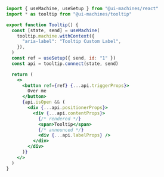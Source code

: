```jsx {7,20-25}
import { useMachine, useSetup } from "@ui-machines/react"
import * as tooltip from "@ui-machines/tooltip"

export function Tooltip() {
  const [state, send] = useMachine(
    tooltip.machine.withContext({
      "aria-label": "Tooltip Custom Label",
    }),
  )
  const ref = useSetup({ send, id: "1" })
  const api = tooltip.connect(state, send)

  return (
    <>
      <button ref={ref} {...api.triggerProps}>
        Over me
      </button>
      {api.isOpen && (
        <div {...api.positionerProps}>
          <div {...api.contentProps}>
            {/* rendered */}
            <span>Tooltip</span>
            {/* announced */}
            <div {...api.labelProps} />
          </div>
        </div>
      )}
    </>
  )
}
```
